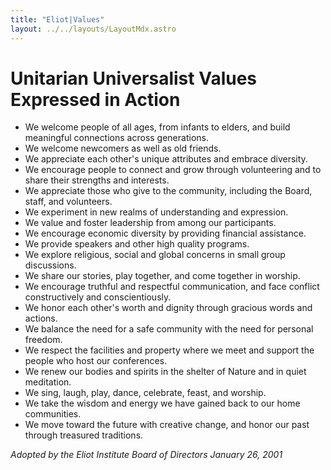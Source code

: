 ```yaml
---
title: "Eliot|Values"
layout: ../../layouts/LayoutMdx.astro
---
```


# Unitarian Universalist Values Expressed in Action

- We welcome people of all ages, from infants to elders, and build meaningful connections across generations.
- We welcome newcomers as well as old friends.
- We appreciate each other's unique attributes and embrace diversity.
- We encourage people to connect and grow through volunteering and to share their strengths and interests.
- We appreciate those who give to the community, including the Board, staff, and volunteers.
- We experiment in new realms of understanding and expression.
- We value and foster leadership from among our participants.
- We encourage economic diversity by providing financial assistance.
- We provide speakers and other high quality programs.
- We explore religious, social and global concerns in small group discussions.
- We share our stories, play together, and come together in worship.
- We encourage truthful and respectful communication, and face conflict constructively and conscientiously.
- We honor each other's worth and dignity through gracious words and actions.
- We balance the need for a safe community with the need for personal freedom.
- We respect the facilities and property where we meet and support the people who host our conferences.
- We renew our bodies and spirits in the shelter of Nature and in quiet meditation.
- We sing, laugh, play, dance, celebrate, feast, and worship.
- We take the wisdom and energy we have gained back to our home communities.
- We move toward the future with creative change, and honor our past through treasured traditions.

*Adopted by the Eliot Institute Board of Directors January 26, 2001*
